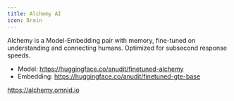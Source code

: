 ```yaml
---
title: Alchemy AI
icon: Brain
---
```


Alchemy is a Model-Embedding pair with memory, fine-tuned on understanding and connecting humans. Optimized for subsecond response speeds.

- Model: https://huggingface.co/anudit/finetuned-alchemy
- Embedding: https://huggingface.co/anudit/finetuned-gte-base

https://alchemy.omnid.io
